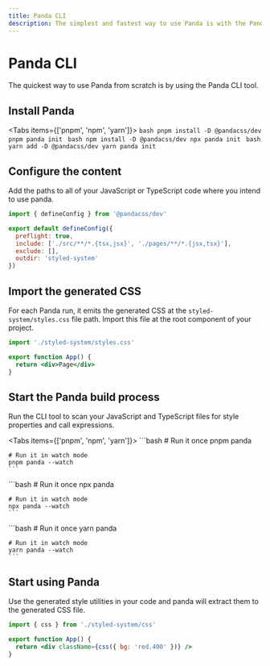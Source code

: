 ```yaml
---
title: Panda CLI
description: The simplest and fastest way to use Panda is with the Panda CLI tool.
---
```


# Panda CLI

The quickest way to use Panda from scratch is by using the Panda CLI tool.

## Install Panda

<Tabs items={['pnpm', 'npm', 'yarn']}>
  <Tab>
    ```bash
    pnpm install -D @pandacss/dev
    pnpm panda init
    ```
  </Tab>
  <Tab>
    ```bash
    npm install -D @pandacss/dev
    npx panda init
    ```
  </Tab>
  <Tab>
    ```bash
    yarn add -D @pandacss/dev
    yarn panda init
    ```
  </Tab>
</Tabs>

## Configure the content

Add the paths to all of your JavaScript or TypeScript code where you intend to use panda.

```js {5}
import { defineConfig } from '@pandacss/dev'

export default defineConfig({
  preflight: true,
  include: ['./src/**/*.{tsx,jsx}', './pages/**/*.{jsx,tsx}'],
  exclude: [],
  outdir: 'styled-system'
})
```

## Import the generated CSS

For each Panda run, it emits the generated CSS at the `styled-system/styles.css` file path. Import this file at the root component of your project.

```jsx {1}
import './styled-system/styles.css'

export function App() {
  return <div>Page</div>
}
```

## Start the Panda build process

Run the CLI tool to scan your JavaScript and TypeScript files for style properties and call expressions.

<Tabs items={['pnpm', 'npm', 'yarn']}>
  <Tab>
    ```bash
    # Run it once
    pnpm panda

    # Run it in watch mode
    pnpm panda --watch
    ```
  </Tab>
  <Tab>
    ```bash
    # Run it once
    npx panda

    # Run it in watch mode
    npx panda --watch
    ```
  </Tab>
  <Tab>
    ```bash
    # Run it once
    yarn panda

    # Run it in watch mode
    yarn panda --watch
    ```
  </Tab>
</Tabs>

## Start using Panda

Use the generated style utilities in your code and panda will extract them to the generated CSS file.

```jsx
import { css } from './styled-system/css'

export function App() {
  return <div className={css({ bg: 'red.400' })} />
}
```

